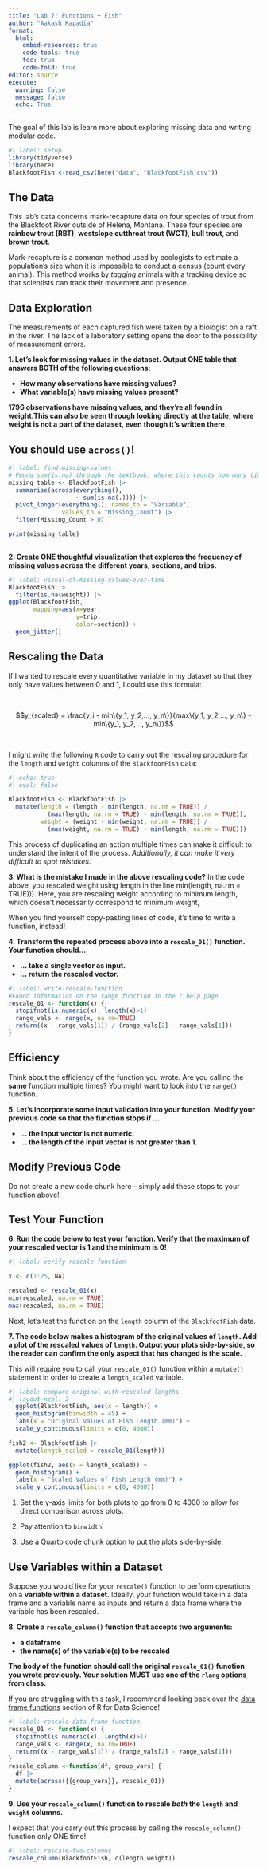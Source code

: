 ```yaml
---
title: "Lab 7: Functions + Fish"
author: "Aakash Kapadia"
format: 
  html:  
    embed-resources: true
    code-tools: true
    toc: true
    code-fold: true
editor: source
execute:
  warning: false
  message: false
  echo: True
---
```


The goal of this lab is learn more about exploring missing data and writing
modular code.

```r
#| label: setup
library(tidyverse)
library(here)
BlackfootFish <-read_csv(here("data", "BlackfootFish.csv"))

```

## The Data

This lab's data concerns mark-recapture data on four species of trout from the
Blackfoot River outside of Helena, Montana. These four species are
**rainbow trout (RBT)**, **westslope cutthroat trout (WCT)**, **bull trout**,
and **brown trout**.

Mark-recapture is a common method used by ecologists to estimate a population's
size when it is impossible to conduct a census (count every animal). This method
works by *tagging* animals with a tracking device so that scientists can track
their movement and presence.

## Data Exploration

The measurements of each captured fish were taken by a biologist on a raft in
the river. The lack of a laboratory setting opens the door to the possibility of
measurement errors.

**1. Let's look for missing values in the dataset. Output ONE table that answers BOTH of the following questions:**

+ **How many observations have missing values?**
+ **What variable(s) have missing values present?**

**1796 observations have missing values, and they're all found in weight.This can also be seen through looking directly at the table, where weight is not a part of the dataset, even though it's written there.**

::: callout-tip
# You should use `across()`!
:::

```r
#| label: find-missing-values
# Found sum(is.na) through the textbook, where this counts how many times NA values appear in rows. The missing count >0 filters the table to only include places where there is at least 1 NA.
missing_table <- BlackfootFish |> 
  summarise(across(everything(), 
                   ~ sum(is.na(.)))) |> 
  pivot_longer(everything(), names_to = "Variable", 
               values_to = "Missing_Count") |> 
  filter(Missing_Count > 0)

print(missing_table)
  
```

**2. Create ONE thoughtful visualization that explores the frequency of missing values across the different years, sections, and trips.**

```r
#| label: visual-of-missing-values-over-time
BlackfootFish |>
  filter(is.na(weight)) |>
ggplot(BlackfootFish,
       mapping=aes(x=year, 
                   y=trip,
                   color=section)) +
  geom_jitter()
```

## Rescaling the Data

If I wanted to rescale every quantitative variable in my dataset so that they
only have values between 0 and 1, I could use this formula:

</br>

$$y_{scaled} = \frac{y_i - min\{y_1, y_2,..., y_n\}}{max\{y_1, y_2,..., y_n\} 
- min\{y_1, y_2,..., y_n\}}$$

</br>

I might write the following `R` code to carry out the rescaling procedure for the `length` and `weight` columns of the `BlackfoorFish` data:

```r
#| echo: true
#| eval: false

BlackfootFish <- BlackfootFish |> 
  mutate(length = (length - min(length, na.rm = TRUE)) / 
           (max(length, na.rm = TRUE) - min(length, na.rm = TRUE)), 
         weight = (weight - min(weight, na.rm = TRUE)) / 
           (max(weight, na.rm = TRUE) - min(length, na.rm = TRUE)))
```

This process of duplicating an action multiple times can make it difficult to
understand the intent of the process. *Additionally, it can make it very difficult to spot mistakes.*

**3. What is the mistake I made in the above rescaling code?**
In the code above, you rescaled weight using length in the line min(length, na.rm = TRUE))). Here, you are rescaling weight according to minimum length, which doesn't necessarily correspond to minimum weight,  

When you find yourself copy-pasting lines of code, it's time to write a
function, instead!

**4. Transform the repeated process above into a `rescale_01()` function. Your function should...**

+ **... take a single vector as input.**
+ **... return the rescaled vector.**

```r
#| label: write-rescale-function
#Found information on the range function in the r help page
rescale_01 <- function(x) {
  stopifnot(is.numeric(x), length(x)>1)
  range_vals <- range(x, na.rm=TRUE)
  return((x - range_vals[1]) / (range_vals[2] - range_vals[1]))
}
```

::: callout-tip
# Efficiency 

Think about the efficiency of the function you wrote. Are you calling the
**same** function multiple times? You might want to look into the `range()` 
function. 
:::

**5. Let's incorporate some input validation into your function. Modify your previous code so that the function stops if ...**

+ **... the input vector is not numeric.**
+ **... the length of the input vector is not greater than 1.**

::: callout-tip
# Modify Previous Code

Do not create a new code chunk here -- simply add these stops to your function
above!
:::

## Test Your Function

**6. Run the code below to test your function. Verify that the maximum of your rescaled vector is 1 and the minimum is 0!**

```r
#| label: verify-rescale-function

x <- c(1:25, NA)

rescaled <- rescale_01(x)
min(rescaled, na.rm = TRUE)
max(rescaled, na.rm = TRUE)
```

Next, let's test the function on the `length` column of the `BlackfootFish` data.

**7. The code below makes a histogram of the original values of `length`. Add a plot of the rescaled values of `length`. Output your plots side-by-side, so the reader can confirm the only aspect that has changed is the scale.**

::: callout-warning
This will require you to call your `rescale_01()` function within a `mutate()`
statement in order to create a `length_scaled` variable.
:::

```r
#| label: compare-original-with-rescaled-lengths
#| layout-ncol: 2
  ggplot(BlackfootFish, aes(x = length)) + 
  geom_histogram(binwidth = 45) + 
  labs(x = "Original Values of Fish Length (mm)") + 
  scale_y_continuous(limits = c(0, 4000))

fish2 <- BlackfootFish |> 
  mutate(length_scaled = rescale_01(length)) 

ggplot(fish2, aes(x = length_scaled)) + 
  geom_histogram() + 
  labs(x = "Scaled Values of Fish Length (mm)") + 
  scale_y_continuous(limits = c(0, 4000))
```

::: callout-tip
1. Set the y-axis limits for both plots to go from 0 to 4000 to allow for direct comparison across plots.

2. Pay attention to `binwidth`!

3. Use a Quarto code chunk option to put the plots side-by-side.
:::

## Use Variables within a Dataset

Suppose you would like for your `rescale()` function to perform operations on a **variable within a dataset**. Ideally, your function would take in a data
frame and a variable name as inputs and return a data frame where the variable
has been rescaled.

**8. Create a `rescale_column()` function that accepts two arguments:**

+ **a dataframe**
+ **the name(s) of the variable(s) to be rescaled**

**The body of the function should call the original `rescale_01()` function you wrote previously. Your solution MUST use one of the `rlang` options from class.**

::: callout-tip
If you are struggling with this task, I recommend looking back over the 
[data frame functions](https://r4ds.hadley.nz/functions.html#data-frame-functions)
section of R for Data Science!
:::

```r
#| label: rescale-data-frame-function
rescale_01 <- function(x) {
  stopifnot(is.numeric(x), length(x)>1)
  range_vals <- range(x, na.rm=TRUE)
  return((x - range_vals[1]) / (range_vals[2] - range_vals[1]))
}
rescale_column <-function(df, group_vars) {
  df |>
  mutate(across({{group_vars}}, rescale_01))
}
```

**9. Use your `rescale_column()` function to rescale *both* the `length` and `weight` columns.**

::: callout-warning
I expect that you carry out this process by calling the `rescale_column()` function only ONE time!
:::

```r
#| label: rescale-two-columns
rescale_column(BlackfootFish, c(length,weight))
```

